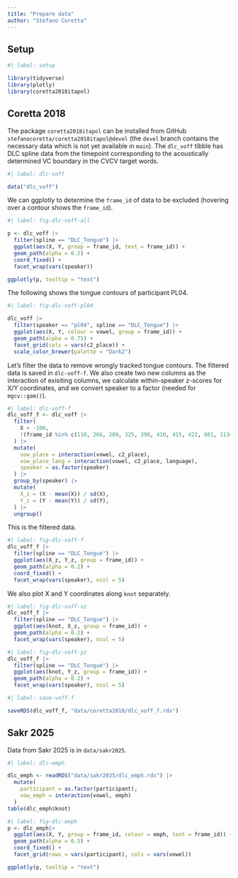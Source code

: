 ```yaml
---
title: "Prepare data"
author: "Stefano Coretta"
---
```


## Setup

```r
#| label: setup

library(tidyverse)
library(plotly)
library(coretta2018itapol)
```

## Coretta 2018

The package `coretta2018itapol` can be installed from GitHub `stefanocoretta/coretta2018itapol@devel` (the `devel` branch contains the necessary data which is not yet available in `main`). The `dlc_voff` tibble has DLC spline data from the timepoint corresponding to the acoustically determined VC boundary in the CVCV target words.

```r
#| label: dlc-voff

data("dlc_voff")
```


We can ggplotly to determine the `frame_id` of data to be excluded (hovering over a contour shows the `frame_id`).

```r
#| label: fig-dlc-voff-all

p <- dlc_voff |> 
  filter(spline == "DLC_Tongue") |> 
  ggplot(aes(X, Y, group = frame_id, text = frame_id)) +
  geom_path(alpha = 0.2) +
  coord_fixed() +
  facet_wrap(vars(speaker))

ggplotly(p, tooltip = "text")
```

The following shows the tongue contours of participant PL04.

```r
#| label: fig-dlc-voff-pl04

dlc_voff |> 
  filter(speaker == "pl04", spline == "DLC_Tongue") |> 
  ggplot(aes(X, Y, colour = vowel, group = frame_id)) +
  geom_path(alpha = 0.75) +
  facet_grid(cols = vars(c2_place)) +
  scale_color_brewer(palette = "Dark2")
```

Let's filter the data to remove wrongly tracked tongue contours. The filtered data is saved in `dlc-voff-f`. We also create two new columns as the interaction of exisiting columns, we calculate within-speaker z-scores for X/Y coordinates, and we convert speaker to a factor (needed for `mgcv::gam()`).

```r
#| label: dlc-voff-f
dlc_voff_f <- dlc_voff |> 
  filter(
    X > -100,
    !(frame_id %in% c(110, 266, 289, 325, 398, 410, 415, 422, 801, 1134)),
  ) |> 
  mutate(
    vow_place = interaction(vowel, c2_place),
    vow_place_lang = interaction(vowel, c2_place, language),
    speaker = as.factor(speaker)
  ) |> 
  group_by(speaker) |> 
  mutate(
    X_z = (X - mean(X)) / sd(X),
    Y_z = (Y - mean(Y)) / sd(Y),
  ) |> 
  ungroup()
```

This is the filtered data.

```r
#| label: fig-dlc-voff-f
dlc_voff_f |>
  filter(spline == "DLC_Tongue") |> 
  ggplot(aes(X_z, Y_z, group = frame_id)) +
  geom_path(alpha = 0.2) +
  coord_fixed() +
  facet_wrap(vars(speaker), ncol = 5)
```

We also plot X and Y coordinates along `knot` separately.

```r
#| label: fig-dlc-voff-xz
dlc_voff_f |>
  filter(spline == "DLC_Tongue") |> 
  ggplot(aes(knot, X_z, group = frame_id)) +
  geom_path(alpha = 0.2) +
  facet_wrap(vars(speaker), ncol = 5)
```

```r
#| label: fig-dlc-voff-yz
dlc_voff_f |>
  filter(spline == "DLC_Tongue") |> 
  ggplot(aes(knot, Y_z, group = frame_id)) +
  geom_path(alpha = 0.2) +
  facet_wrap(vars(speaker), ncol = 5)
```

```r
#| label: save-voff-f

saveRDS(dlc_voff_f, "data/coretta2018/dlc_voff_f.rds")
```


## Sakr 2025

Data from Sakr 2025 is in `data/sakr2025`.

```r
#| label: dlc-emph

dlc_emph <- readRDS("data/sakr2025/dlc_emph.rds") |>
  mutate(
    participant = as.factor(participant),
    vow_emph = interaction(vowel, emph)
  )
table(dlc_emph$knot)
```

```r
#| label: fig-dlc-emph
p <- dlc_emph|> 
  ggplot(aes(X, Y, group = frame_id, colour = emph, text = frame_id)) +
  geom_path(alpha = 0.5) +
  coord_fixed() +
  facet_grid(rows = vars(participant), cols = vars(vowel))

ggplotly(p, tooltip = "text")
```


